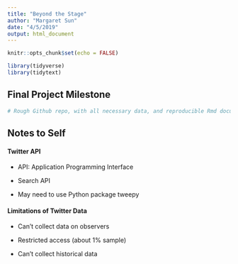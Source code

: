 ```yaml
---
title: "Beyond the Stage"
author: "Margaret Sun"
date: "4/5/2019"
output: html_document
---
```


```r
knitr::opts_chunk$set(echo = FALSE)

library(tidyverse)
library(tidytext)
```

## Final Project Milestone

```r
# Rough Github repo, with all necessary data, and reproducible Rmd document. The Rmd must contain two items. First, a brief description of the data, where you got, what you have done with it so far and what you plan to do. Second, a beautiful ggplot2 graphic using some of the data.
```

## Notes to Self

#### Twitter API

* API: Application Programming Interface

* Search API

* May need to use Python package tweepy

#### Limitations of Twitter Data

* Can't collect data on observers

* Restricted access (about 1% sample) 

* Can't collect historical data
